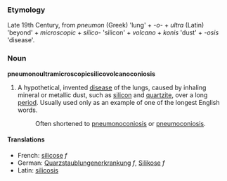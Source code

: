 ===Etymology===
Late 19th Century, from ''pneumon'' (Greek) 'lung' + ''-o-'' + ''ultra'' (Latin) 'beyond' + ''microscopic'' + ''silico-'' 'silicon' + ''volcano'' + ''konis'' 'dust' + ''-osis'' 'disease'.

===Noun===
'''pneumonoultramicroscopicsilicovolcanoconiosis'''

# A hypothetical, invented [[disease]] of the lungs, caused by inhaling mineral or metallic dust, such as [[silicon]] and [[quartzite]], over a long [[period]].  Usually used only as an example of one of the longest English words.
#:Often shortened to [[pneumonoconiosis]] or [[pneumoconiosis]].

====Translations====
*French: [[silicose]] ''f''
*German: [[Quarzstaublungenerkrankung]] ''f'', [[Silikose]] ''f''
*Latin: [[silicosis]]